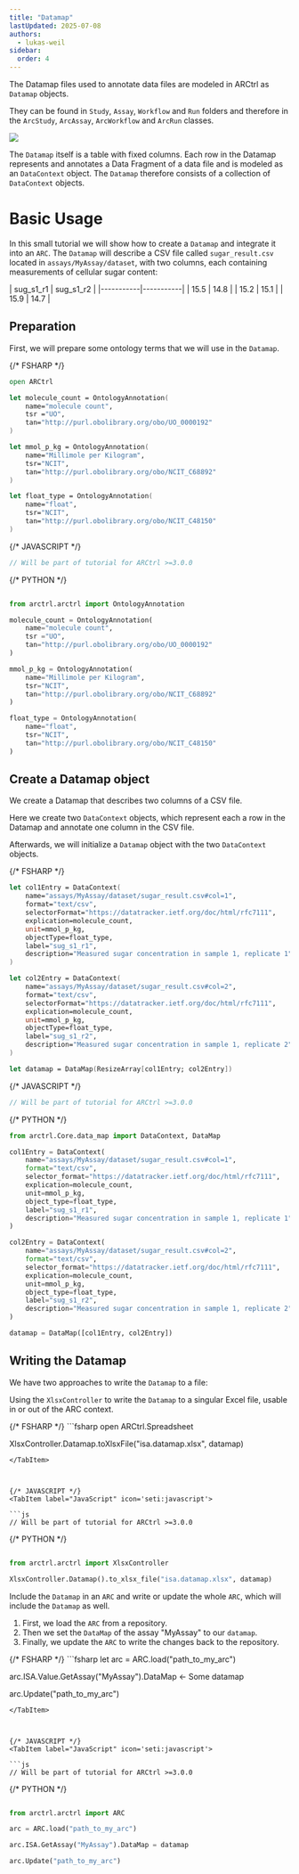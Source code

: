```yaml
---
title: "Datamap"
lastUpdated: 2025-07-08
authors:
  - lukas-weil
sidebar:
  order: 4
---
```



The Datamap files used to annotate data files are modeled in ARCtrl as `Datamap` objects.

They can be found in `Study`, `Assay`, `Workflow` and `Run` folders and therefore in the `ArcStudy`, `ArcAssay`, `ArcWorkflow` and `ArcRun` classes.

![](@images/arctrl/datamap.png)

The `Datamap` itself is a table with fixed columns. Each row in the Datamap represents and annotates a Data Fragment of a data file and is modeled as an `DataContext` object. The `Datamap` therefore consists of a collection of `DataContext` objects.

# Basic Usage

In this small tutorial we will show how to create a `Datamap` and integrate it into an `ARC`. The `Datamap` will describe a CSV file called `sugar_result.csv` located in `assays/MyAssay/dataset`, with two columns, each containing measurements of cellular sugar content:

<Card icon='seti:csv' title="sugar_result.csv">
| sug_s1_r1 | sug_s1_r2 |
|-----------|-----------|
| 15.5      | 14.8      |
| 15.2      | 15.1      |
| 15.9      | 14.7      |
</Card>


## Preparation

First, we will prepare some ontology terms that we will use in the `Datamap`.

<Tabs syncKey="pl">

{/* FSHARP */}
<TabItem label="FSharp" icon='seti:f-sharp'>
```fsharp
open ARCtrl

let molecule_count = OntologyAnnotation(
    name="molecule count",
    tsr ="UO",
    tan="http://purl.obolibrary.org/obo/UO_0000192"
)

let mmol_p_kg = OntologyAnnotation(
    name="Millimole per Kilogram",
    tsr="NCIT",
    tan="http://purl.obolibrary.org/obo/NCIT_C68892"
)

let float_type = OntologyAnnotation(
    name="float",
    tsr="NCIT",
    tan="http://purl.obolibrary.org/obo/NCIT_C48150"
)

```
</TabItem>



{/* JAVASCRIPT */}
<TabItem label="JavaScript" icon='seti:javascript'>

```js
// Will be part of tutorial for ARCtrl >=3.0.0
```
</TabItem>


{/* PYTHON */}
<TabItem label="Python" icon='seti:python'>
```py

from arctrl.arctrl import OntologyAnnotation

molecule_count = OntologyAnnotation(
    name="molecule count",
    tsr ="UO",
    tan="http://purl.obolibrary.org/obo/UO_0000192"
)

mmol_p_kg = OntologyAnnotation(
    name="Millimole per Kilogram",
    tsr="NCIT",
    tan="http://purl.obolibrary.org/obo/NCIT_C68892"
)

float_type = OntologyAnnotation(
    name="float",
    tsr="NCIT",
    tan="http://purl.obolibrary.org/obo/NCIT_C48150"
)
```

</TabItem>
</Tabs>


## Create a Datamap object

We create a Datamap that describes two columns of a CSV file.

Here we create two `DataContext` objects, which represent each a row in the Datamap and annotate one column in the CSV file.

Afterwards, we will initialize a `Datamap` object with the two `DataContext` objects.

<Tabs syncKey="pl">

{/* FSHARP */}
<TabItem label="FSharp" icon='seti:f-sharp'>
```fsharp
let col1Entry = DataContext(
    name="assays/MyAssay/dataset/sugar_result.csv#col=1",
    format="text/csv",
    selectorFormat="https://datatracker.ietf.org/doc/html/rfc7111",
    explication=molecule_count,
    unit=mmol_p_kg,
    objectType=float_type,
    label="sug_s1_r1",
    description="Measured sugar concentration in sample 1, replicate 1"
)

let col2Entry = DataContext(
    name="assays/MyAssay/dataset/sugar_result.csv#col=2",
    format="text/csv",
    selectorFormat="https://datatracker.ietf.org/doc/html/rfc7111",
    explication=molecule_count,
    unit=mmol_p_kg,
    objectType=float_type,
    label="sug_s1_r2",
    description="Measured sugar concentration in sample 1, replicate 2"
)

let datamap = DataMap(ResizeArray[col1Entry; col2Entry])
```
</TabItem>



{/* JAVASCRIPT */}
<TabItem label="JavaScript" icon='seti:javascript'>

```js
// Will be part of tutorial for ARCtrl >=3.0.0
```
</TabItem>


{/* PYTHON */}
<TabItem label="Python" icon='seti:python'>
```py
from arctrl.Core.data_map import DataContext, DataMap

col1Entry = DataContext(
    name="assays/MyAssay/dataset/sugar_result.csv#col=1",
    format="text/csv",
    selector_format="https://datatracker.ietf.org/doc/html/rfc7111",
    explication=molecule_count,
    unit=mmol_p_kg,
    object_type=float_type,
    label="sug_s1_r1",
    description="Measured sugar concentration in sample 1, replicate 1"
)

col2Entry = DataContext(
    name="assays/MyAssay/dataset/sugar_result.csv#col=2",
    format="text/csv",
    selector_format="https://datatracker.ietf.org/doc/html/rfc7111",
    explication=molecule_count,
    unit=mmol_p_kg,
    object_type=float_type,
    label="sug_s1_r2",
    description="Measured sugar concentration in sample 1, replicate 2"
)

datamap = DataMap([col1Entry, col2Entry])
```

</TabItem>
</Tabs>

## Writing the Datamap

We have two approaches to write the `Datamap` to a file:

<Card title="1. Single File">

Using the `XlsxController` to write the `Datamap` to a singular Excel file, usable in or out of the ARC context.

<Tabs syncKey="pl">
{/* FSHARP */}
<TabItem label="FSharp" icon='seti:f-sharp'>
```fsharp
open ARCtrl.Spreadsheet

XlsxController.Datamap.toXlsxFile("isa.datamap.xlsx", datamap)

```
</TabItem>



{/* JAVASCRIPT */}
<TabItem label="JavaScript" icon='seti:javascript'>

```js
// Will be part of tutorial for ARCtrl >=3.0.0
```
</TabItem>


{/* PYTHON */}
<TabItem label="Python" icon='seti:python'>
```py

from arctrl.arctrl import XlsxController

XlsxController.Datamap().to_xlsx_file("isa.datamap.xlsx", datamap)

```
</TabItem>
</Tabs>

</Card>

<Card title="2. As part of an ARC">

Include the `Datamap` in an `ARC` and write or update the whole `ARC`, which will include the `Datamap` as well.

1. First, we load the `ARC` from a repository.
2. Then we set the `DataMap` of the assay "MyAssay" to our `datamap`.
3. Finally, we update the `ARC` to write the changes back to the repository.

<Tabs syncKey="pl">
{/* FSHARP */}
<TabItem label="FSharp" icon='seti:f-sharp'>
```fsharp
let arc = ARC.load("path_to_my_arc")

arc.ISA.Value.GetAssay("MyAssay").DataMap <- Some datamap

arc.Update("path_to_my_arc")

```
</TabItem>



{/* JAVASCRIPT */}
<TabItem label="JavaScript" icon='seti:javascript'>

```js
// Will be part of tutorial for ARCtrl >=3.0.0
```
</TabItem>


{/* PYTHON */}
<TabItem label="Python" icon='seti:python'>
```py

from arctrl.arctrl import ARC

arc = ARC.load("path_to_my_arc")

arc.ISA.GetAssay("MyAssay").DataMap = datamap

arc.Update("path_to_my_arc")

```
</TabItem>
</Tabs>
</Card>